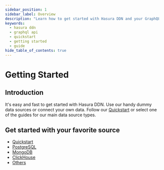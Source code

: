 ```yaml
---
sidebar_position: 1
sidebar_label: Overview
description: "Learn how to get started with Hasura DDN and your GraphQL API."
keywords:
  - hasura ddn
  - graphql api
  - quickstart
  - getting started
  - guide
hide_table_of_contents: true
---
```



# Getting Started

## Introduction

It's easy and fast to get started with Hasura DDN. Use our handy dummy data sources or connect your own data. Follow our
[Quickstart](/getting-started/quickstart.mdx) or select one of the guides for our main data source types.

##

## Get started with your favorite source

- [Quickstart](/getting-started/quickstart.mdx)
- [PostgreSQL](/getting-started/with-postgresql.mdx)
- [MongoDB](/getting-started/with-mongodb.mdx)
- [ClickHouse](/getting-started/with-clickhouse.mdx)
- [Others](/getting-started/with-others.mdx)
